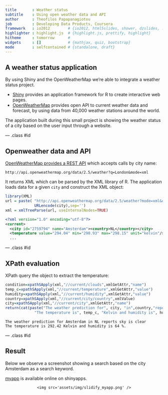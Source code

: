 ```yaml
---
title       : Weather status
subtitle    : Using open weather data and API
author      : Theofilos Papapanagiotou
job         : Developing Data Products, Coursera
framework   : io2012        # {io2012, html5slides, shower, dzslides, ...}
highlighter : highlight.js  # {highlight.js, prettify, highlight}
hitheme     : tomorrow      # 
widgets     : []            # {mathjax, quiz, bootstrap}
mode        : selfcontained # {standalone, draft}
---
```


## A weather status application

By using Shiny and the OpenWeatherMap we're able to integrate a weather status project.

* [Shiny](http://shiny.rstudio.com) provides an application framework for R to create interactive web pages.
* [OpenWeatherMap](http://www.openweathermap.org) provides open API to current weather data and forecast, by using data from 40,000 weather stations around the world.

The application built during this small project is showing the weather status of a city based on the user input through a website.

--- .class #id 

## Openweather data and API

[OpenWeatherMap provides a REST API](http://www.openweathermap.org/api) which accepts calls by city name:
```
http://api.openweathermap.org/data/2.5/weather?q=London&mode=xml
```
It returns XML which can be parsed by the XML library of R. The application loads data for a given `city` and construct the XML object:
```r
library(XML)
url = paste( "http://api.openweathermap.org/data/2.5/weather?mode=xml&q=",
             URLencode(city),sep='')
xml = xmlTreeParse(url, useInternalNodes=TRUE)
```
```xml
<?xml version="1.0" encoding="utf-8"?>
<current>
  <city id="2759794" name="Amsterdam"><country>NL</country></city>
  <temperature value="294.04" min="290.93" max="298.15" unit="kelvin"/>
  ...
```

--- .class #id 

## XPath evaluation

XPath query the object to extract the temperature:
```r
condition=xpathSApply(xml,"//current/clouds",xmlGetAttr,"name")
temp_c=xpathSApply(xml,"//current/temperature",xmlGetAttr,"value")
humidity=xpathSApply(xml,"//current/humidity",xmlGetAttr,"value")
country=xpathSApply(xml,"//current/city/country",xmlValue)
city=xpathSApply(xml,"//current/city",xmlGetAttr,"name")
return(cat(paste("The weather prediction for", city, "in",country,"reports", condition,
             "The temperature is", temp_c, "Kelvin and humidity is", humidity, "%.")))
```
```
The weather prediction for Amsterdam in NL reports sky is clear 
The temperature is 292.42 Kelvin and humidity is 64 %.
```

--- .class #id 

## Result
Below we observe a screenshot showing a search based on the city Amsterdam as a search keyword.

[myapp](https://theofpa.shinyapps.io/myapp/) is available online on shinyapps.

<div style='text-align: center;'>
    <img src='assets/img/slidify_myapp.png' />
</div>